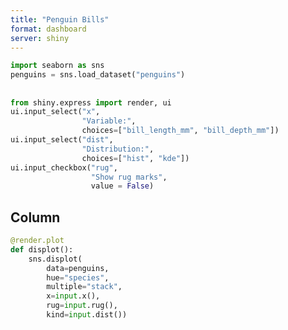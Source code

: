 ```yaml
---
title: "Penguin Bills"
format: dashboard
server: shiny
---
```


```python
import seaborn as sns
penguins = sns.load_dataset("penguins")
```

## {.sidebar}

```python
from shiny.express import render, ui
ui.input_select("x",
                "Variable:",
                choices=["bill_length_mm", "bill_depth_mm"])
ui.input_select("dist", 
                "Distribution:", 
                choices=["hist", "kde"])
ui.input_checkbox("rug",
                  "Show rug marks", 
                  value = False)
```

## Column

```python
@render.plot
def displot():
    sns.displot(
        data=penguins, 
        hue="species",
        multiple="stack",
        x=input.x(),
        rug=input.rug(),
        kind=input.dist())
```

